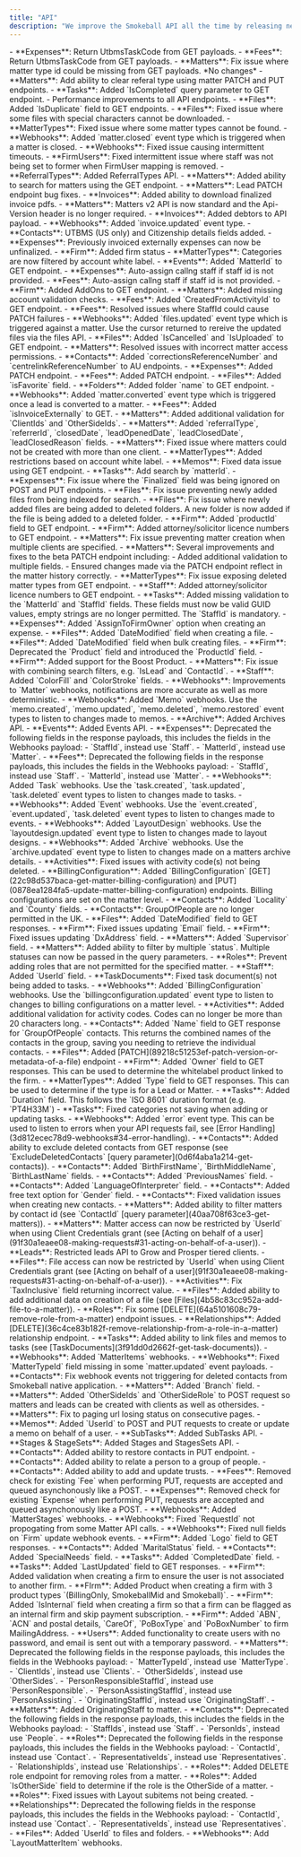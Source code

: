 ```yaml
---
title: "API"
description: "We improve the Smokeball API all the time by releasing new features, fixing bugs and updating the documentation. This changelog accounts for all of the changes as they are released, in chronological order."
---
```


<Update label="April 2025">
- **Expenses**: Return UtbmsTaskCode from GET payloads.
- **Fees**: Return UtbmsTaskCode from GET payloads.
- **Matters**:  Fix issue where matter type id could be missing from GET payloads.
</Update>

<Update label="March 2025">
  *No changes*
</Update>

<Update label="February 2025">
- **Matters**: Add ability to clear referal type using matter PATCH and PUT endpoints.
- **Tasks**: Added `IsCompleted` query parameter to GET endpoint.
</Update>

<Update label="December 2024">
- Performance improvements to all API endpoints.
- **Files**: Added `IsDuplicate` field to GET endpoints.
</Update>

<Update label="October 2024">
- **Files**: Fixed issue where some files with special characters cannot be downloaded.
- **MatterTypes**: Fixed issue where some matter types cannot be found.
- **Webhooks**: Added `matter.closed` event type which is triggered when a matter is closed.
- **Webhooks**: Fixed issue causing intermittent timeouts.
</Update>

<Update label="September 2024">
- **FirmUsers**: Fixed intermittent issue where staff was not being set to former when FirmUser mapping is removed.
- **ReferralTypes**: Added ReferralTypes API.
</Update>

<Update label="August 2024">
- **Matters**: Added ability to search for matters using the GET endpoint.
- **Matters**: Lead PATCH endpoint bug fixes.
- **Invoices**: Added ability to download finalized invoice pdfs.
</Update>

<Update label="June 2024">
- **Matters**: Matters v2 API is now standard and the Api-Version header is no longer required.
- **Invoices**: Added debtors to API payload.
- **Webhooks**: Added `invoice.updated` event type.
</Update>

<Update label="May 2024">
- **Contacts**: UTBMS (US only) and Citizenship details fields added.
- **Expenses**: Previously invoiced externally expenses can now be unfinalized.
- **Firm**: Added firm status
- **MatterTypes**: Categories are now filtered by account white label.
</Update>

<Update label="April 2024">
- **Events**: Added `MatterId` to GET endpoint.
- **Expenses**: Auto-assign callng staff if staff id is not provided.
- **Fees**: Auto-assign callng staff if staff id is not provided.
- **Firm**: Added AddOns to GET endpoint.
- **Matters**: Added missing account validation checks.
</Update>

<Update label="February 2024">
- **Fees**: Added `CreatedFromActivityId` to GET endpoint.
- **Fees**: Resolved issues where StaffId could cause PATCH failures
- **Webhooks**: Added `files.updated` event type which is triggered against a matter. Use the cursor returned to rereive the updated files via the files API.
</Update>

<Update label="January 2024">
- **Files**: Added `IsCancelled` and `IsUploaded` to GET endpoint.
- **Matters**: Resolved issues with incorrect matter access permissions.
</Update>

<Update label="November 2023">
- **Contacts**: Added `correctionsReferenceNumber` and `centrelinkReferenceNumber` to AU endpoints.
- **Expenses**: Added PATCH endpoint.
- **Fees**: Added PATCH endpoint.
- **Files**: Added `isFavorite` field.
- **Folders**: Added folder `name` to GET endpoint.
- **Webhooks**: Added `matter.converted` event type which is triggered once a lead is converted to a matter.
</Update>

<Update label="October 2023">
- **Fees**: Added `isInvoiceExternally` to GET.
- **Matters**: Added additional validation for `ClientIds` and `OtherSideIds`.
- **Matters**: Added `referralType`, `referrerId`, `closedDate`, `leadOpenedDate`, `leadClosedDate`, `leadClosedReason` fields.
- **Matters**: Fixed issue where matters could not be created with more than one client.
- **MatterTypes**: Added restrictions based on account white label.
- **Memos**: Fixed data issue using GET endpoint.
- **Tasks**: Add search by `matterId`.
</Update>

<Update label="August 2023">
- **Expenses**: Fix issue where the `Finalized` field was being ignored on POST and PUT endpoints.
- **Files**: Fix issue preventing newly added files from being indexed for search.
- **Files**: Fix issue where newly added files are being added to deleted folders. A new folder is now added if the file is being added to a deleted folder.
- **Firm**: Added `productId` field to GET endpoint.
- **Firm**: Added attorney/solicitor licence numbers to GET endpoint.
- **Matters**: Fix issue preventing matter creation when multiple clients are specified.
- **Matters**: Several improvements and fixes to the beta PATCH endpoint including:
  - Added additional validation to multiple fields.
  - Ensured changes made via the PATCH endpoint reflect in the matter history correctly.
- **MatterTypes**: Fix issue exposing deleted matter types from GET endpoint.
- **Staff**: Added attorney/solicitor licence numbers to GET endpoint.
- **Tasks**: Added missing validation to the `MatterId` and `StaffId` fields. These fields must now be valid GUID values, empty strings are no longer permitted. The `StaffId` is mandatory.
</Update>

<Update label="July 2023">
- **Expenses**: Added `AssignToFirmOwner` option when creating an expense.
- **Files**: Added `DateModified` field when creating a file.
- **Files**: Added `DateModified` field when bulk creating files.
- **Firm**: Deprecated the `Product` field and introduced the `ProductId` field.
- **Firm**: Added support for the Boost Product.
- **Matters**: Fix issue with combining search filters, e.g. `IsLead` and `ContactId`.
</Update>

<Update label="May 2023">
- **Staff**: Added `ColorFill` and `ColorStroke` fields.
- **Webhooks**: Improvements to `Matter` webhooks, notifications are more accurate as well as more deterministic.
- **Webhooks**: Added `Memo` webhooks. Use the `memo.created`, `memo.updated`, `memo.deleted`, `memo.restored` event types to listen to changes made to memos.
</Update>

<Update label="March 2023">
- **Archive**: Added Archives API.
- **Events**: Added Events API.
- **Expenses**: Deprecated the following fields in the response payloads, this includes the fields in the Webhooks payload:
  - `StaffId`, instead use `Staff`.
  - `MatterId`, instead use `Matter`.
- **Fees**: Deprecated the following fields in the response payloads, this includes the fields in the Webhooks payload:
  - `StaffId`, instead use `Staff`.
  - `MatterId`, instead use `Matter`.
- **Webhooks**: Added `Task` webhooks. Use the `task.created`, `task.updated`, `task.deleted` event types to listen to changes made to tasks.
- **Webhooks**: Added `Event` webhooks. Use the `event.created`, `event.updated`, `task.deleted` event types to listen to changes made to events.
- **Webhooks**: Added `LayoutDesign` webhooks. Use the `layoutdesign.updated` event type to listen to changes made to layout designs.
- **Webhooks**: Added `Archive` webhooks. Use the `archive.updated` event type to listen to changes made on a matters archive details.
</Update>

<Update label="January 2023">
- **Activities**: Fixed issues with activity code(s) not being deleted.
- **BillingConfiguration**: Added `BillingConfiguration` [GET](22c98d537baca-get-matter-billing-configuration) and [PUT](0878ea1284fa5-update-matter-billing-configuration) endpoints. Billing configurations are set on the matter level.
- **Contacts**: Added `Locality` and `County` fields.
- **Contacts**: GroupOfPeople are no longer permitted in the UK.
- **Files**: Added `DateModified` field to GET responses.
- **Firm**: Fixed issues updating `Email` field.
- **Firm**: Fixed issues updating `DxAddress` field.
- **Matters**: Added `Supervisor` field.
- **Matters**: Added ability to filter by multiple `status`. Multiple statuses can now be passed in the query parameters.
- **Roles**: Prevent adding roles that are not permitted for the specified matter.
- **Staff**: Added `UserId` field.
- **TaskDocuments**: Fixed task document(s) not being added to tasks.
- **Webhooks**: Added `BillingConfiguration` webhooks. Use the `billingconfiguration.updated` event type to listen to changes to billing configurations on a matter level.
</Update>

<Update label="November 2022">
- **Activities**: Added additional validation for activity codes. Codes can no longer be more than 20 characters long.
- **Contacts**: Added `Name` field to GET response for `GroupOfPeople` contacts. This returns the combined names of the contacts in the group, saving you needing to retrieve the individual contacts.
- **Files**: Added [PATCH](89218c51253ef-patch-version-or-metadata-of-a-file) endpoint
- **Firm**: Added `Owner` field to GET responses. This can be used to determine the whitelabel product linked to the firm.
- **MatterTypes**: Added `Type` field to GET responses. This can be used to determine if the type is for a Lead or Matter.
- **Tasks**: Added `Duration` field. This follows the `ISO 8601` duration format (e.g. `PT4H33M`)
- **Tasks**: Fixed categories not saving when adding or updating tasks.
- **Webhooks**: Added `error` event type. This can be used to listen to errors when your API requests fail, see [Error Handling](3d812ecec78d9-webhooks#34-error-handling).
</Update>

<Update label="September 2022">
- **Contacts**: Added ability to exclude deleted contacts from GET response (see `ExcludeDeletedContacts` [query parameter](0d6f4aba1a214-get-contacts)).
- **Contacts**: Added `BirthFirstName`, `BirthMiddleName`, `BirthLastName` fields.
- **Contacts**: Added `PreviousNames` field.
- **Contacts**: Added `LanguageOfInterpreter` field.
- **Contacts**: Added free text option for `Gender` field.
- **Contacts**: Fixed validation issues when creating new contacts.
- **Matters**: Added ability to filter matters by contact id (see `ContactId` [query parameter](40aa708f63ce3-get-matters)).
- **Matters**: Matter access can now be restricted by `UserId` when using Client Credentials grant (see [Acting on behalf of a user](91f30a1eaee08-making-requests#31-acting-on-behalf-of-a-user)).
- **Leads**: Restricted leads API to Grow and Prosper tiered clients.
- **Files**: File access can now be restricted by `UserId` when using Client Credentials grant (see [Acting on behalf of a user](91f30a1eaee08-making-requests#31-acting-on-behalf-of-a-user)).
</Update>

<Update label="July 2022">
- **Activities**: Fix `TaxInclusive` field returning incorrect value.
- **Files**: Added ability to add additional data on creation of a file (see [Files](4b58c83cc952a-add-file-to-a-matter)).
- **Roles**: Fix some [DELETE](64a5101608c79-remove-role-from-a-matter) endpoint issues.
- **Relationships**: Added [DELETE](36c4ce83b182f-remove-relationship-from-a-role-in-a-matter) relationship endpoint.
- **Tasks**: Added ability to link files and memos to tasks (see [TaskDocuments](3f91dd0d2662f-get-task-documents)).
- **Webhooks**: Added `MatterItems` webhooks.
- **Webhooks**: Fixed `MatterTypeId` field missing in some `matter.updated` event payloads.
</Update>

<Update label="June 2022">
- **Contacts**: Fix webhook events not triggering for deleted contacts from Smokeball native application.
- **Matters**: Added `Branch` field.
- **Matters**: Added `OtherSideIds` and `OtherSideRole` to POST request so matters and leads can be created with clients as well as othersides.
- **Matters**: Fix to paging url losing status on consecutive pages.
- **Memos**: Added `UserId` to POST and PUT requests to create or update a memo on behalf of a user.
- **SubTasks**: Added SubTasks API.
</Update>

<Update label="May 2022">
- **Stages & StageSets**: Added Stages and StagesSets API.
- **Contacts**: Added ability to restore contacts in PUT endpoint.
- **Contacts**: Added ability to relate a person to a group of people.
- **Contacts**: Added ability to add and update trusts.
- **Fees**: Removed check for existing `Fee` when performing PUT, requests are accepted and queued asynchonously like a POST.
- **Expenses**: Removed check for existing `Expense` when performing PUT, requests are accepted and queued asynchonously like a POST.
- **Webhooks**: Added `MatterStages` webhooks.
- **Webhooks**: Fixed `RequestId` not propogating from some Matter API calls.
- **Webhooks**: Fixed null fields on `Firm` update webhook events.
</Update>

<Update label="March 2022">
- **Firm**: Added `Logo` field to GET responses.
- **Contacts**: Added `MaritalStatus` field.
- **Contacts**: Added `SpecialNeeds` field.
- **Tasks**: Added `CompletedDate` field.
- **Tasks**: Added `LastUpdated` field to GET responses.
</Update>

<Update label="February 2022">
- **Firm**: Added validation when creating a firm to ensure the user is not associated to another firm.
- **FIrm**: Added Product when creating a firm with 3 product types `(BillingOnly, SmokeballMid and Smokeball)`.
- **Firm**: Added `IsInternal` field when creating a firm so that a firm can be flagged as an internal firm and skip payment subscription.
- **Firm**: Added `ABN`, `ACN` and postal details, `CareOf`, `PoBoxType` and `PoBoxNumber` to firm MailingAddress.
- **Users**: Added functionality to create users with no password, and email is sent out with a temporary password.
- **Matters**: Deprecated the following fields in the response payloads, this includes the fields in the Webhooks payload:
  - `MatterTypeId`, instead use `MatterType`.
  - `ClientIds`, instead use `Clients`.
  - `OtherSideIds`, instead use `OtherSides`.
  - `PersonResponsibleStaffId`, instead use `PersonResponsible`.
  - `PersonAssistingStaffId`, instead use `PersonAssisting`.
  - `OriginatingStaffId`, instead use `OriginatingStaff`.
- **Matters**: Added OriginatingStaff to matter.
- **Contacts**: Deprecated the following fields in the response payloads, this includes the fields in the Webhooks payload:
  - `StaffIds`, instead use `Staff`.
  - `PersonIds`, instead use `People`.
- **Roles**: Deprecated the following fields in the response payloads, this includes the fields in the Webhooks payload:
  - `ContactId`, instead use `Contact`.
  - `RepresentativeIds`, instead use `Representatives`.
  - `RelationshipIds`, instead use `Relationships`.
- **Roles**: Added DELETE role endpoint for removing roles from a matter.
- **Roles**: Added `IsOtherSide` field to determine if the role is the OtherSide of a matter.
- **Roles**: Fixed issues with Layout subitems not being created.
- **Relationships**: Deprecated the following fields in the response payloads, this includes the fields in the Webhooks payload:
  - `ContactId`, instead use `Contact`.
  - `RepresentativeIds`, instead use `Representatives`.
- **Files**: Added `UserId` to files and folders.
- **Webhooks**: Add `LayoutMatterItem` webhooks.
</Update>